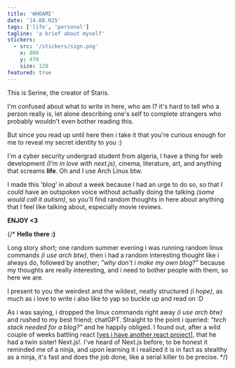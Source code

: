 ```yaml
---
title: 'WHOAMI'
date: '14.08.025' 
tags: ['life', 'personal']
tagline: 'a brief about myself'
stickers: 
  - src: '/stickers/sign.png'
    x: 800
    y: 470
    size: 120
featured: true
---
```

This is Serine, the creator of Staris.

I'm confused about what to write in here, who am I? it's hard to tell who a person really is, let alone describing one's self to complete strangers who probably wouldn't even bother reading this.

But since you read up until here then i take it that you're curious enough for me to reveal my secret identity to you :)

I'm a cyber security undergrad student from algeria, I have a thing for web development *(I'm in love with next.js)*, cinema, literature, art, and anything that screams **life**. Oh and I use Arch Linux btw.

I made this 'blog' in about a week because I had an urge to do so, so that I could have an outspoken voice without actually doing the talking *(some would call it autism)*, so you'll find random thoughts in here about anything that I feel like talking about, especially movie reviews.

**ENJOY &lt;3**


{/* **Hello there :)**
    
Long story short; one random summer evening i was running random
linux commands *(i use arch btw)*, then i had a random interesting
thought like i always do, followed by another; *”why don't i
make my own blog?”* because my thoughts are really interesting, and i
need to bother people with them, so here we are.

I present to you the weirdest and the wildest, neatly structured *(i
hope)*, as much as i love to write i also like to yap so buckle up
and read on :D

As i was saying, i dropped the linux commands right away *(i use arch
btw)* and rushed to my best friend; chatGPT. Straight to the point i
queried: *“tech stack needed for a blog?”* and he happily obliged. I
found out, after a wild couple of weeks battling react [<a href='https://theatre-gny2.vercel.app'><span className='inline text-red underline decoration-[#f9e3e9] hover:underline hover:decoration-[#B83555] decoration-2 transition-all duration-300 ease-out underline-offset-4 '>yes i have another react project<ArrowUpRight width={15} height={15} className='inline ml-1 mb-2 hover:fill-[B83555]'/></span></a>], that he had a twin sister! Next.js!. I've heard of Next.js
before, to be honest it reminded me of a ninja, and upon learning it
i realized it is in fact as stealthy as a ninja, it's fast and
does the job done, like a serial killer to be precise. */}

